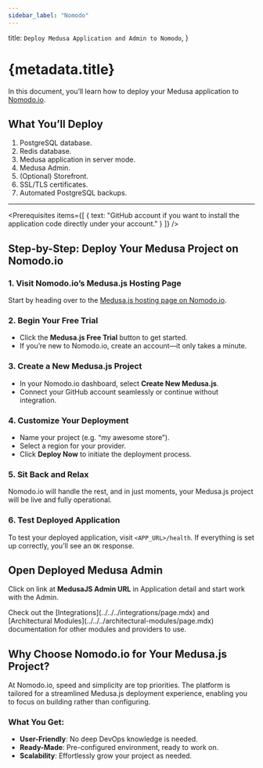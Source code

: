 ```yaml
---
sidebar_label: "Nomodo"
---
```



  title: `Deploy Medusa Application and Admin to Nomodo`,
}

# {metadata.title}

In this document, you’ll learn how to deploy your Medusa application to [Nomodo.io](https://nomodo.io/).


## What You’ll Deploy

1. PostgreSQL database.
2. Redis database.
3. Medusa application in server mode.
4. Medusa Admin.
5. (Optional) Storefront.
6. SSL/TLS certificates.
7. Automated PostgreSQL backups.

---

<Prerequisites items={[
  { text: "GitHub account if you want to install the application code directly under your account." }
]} />

## Step-by-Step: Deploy Your Medusa Project on Nomodo.io

### 1. Visit Nomodo.io’s Medusa.js Hosting Page

Start by heading over to the [Medusa.js hosting page on Nomodo.io](https://admin.nomodo.io/create/medusajs?ref=docs.medusajs.com).

### 2. Begin Your Free Trial

- Click the **Medusa.js Free Trial** button to get started.
- If you’re new to Nomodo.io, create an account—it only takes a minute.

### 3. Create a New Medusa.js Project

- In your Nomodo.io dashboard, select **Create New Medusa.js**.
- Connect your GitHub account seamlessly or continue without integration.

### 4. Customize Your Deployment

- Name your project (e.g. “my awesome store”).
- Select a region for your provider.
- Click **Deploy Now** to initiate the deployment process.

### 5. Sit Back and Relax

Nomodo.io will handle the rest, and in just moments, your Medusa.js project will be live and fully operational.

### 6. Test Deployed Application

To test your deployed application, visit `<APP_URL>/health`. If everything is set up correctly, you’ll see an `OK` response.

## Open Deployed Medusa Admin

Click on link at **MedusaJS Admin URL** in Application detail and start work with the Admin.

<Note title="Tip">
Check out the [Integrations](../../../integrations/page.mdx) and [Architectural Modules](../../../architectural-modules/page.mdx) documentation for other modules and providers to use.
</Note>


## Why Choose Nomodo.io for Your Medusa.js Project?

At Nomodo.io, speed and simplicity are top priorities. The platform is tailored for a streamlined Medusa.js deployment experience, enabling you to focus on building rather than configuring.

### What You Get:

- **User-Friendly**: No deep DevOps knowledge is needed.
- **Ready-Made**: Pre-configured environment, ready to work on.
- **Scalability**: Effortlessly grow your project as needed.

